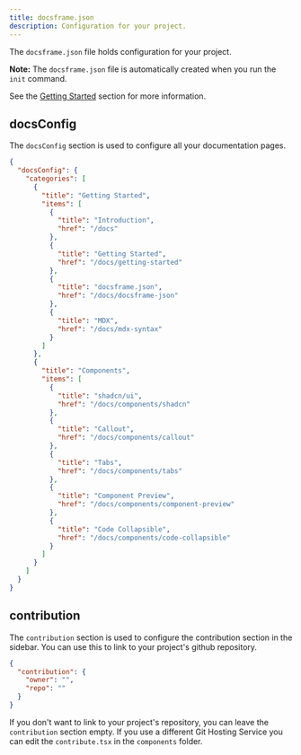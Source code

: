 ```yaml
---
title: docsframe.json
description: Configuration for your project.
---
```


The `docsframe.json` file holds configuration for your project.

<Callout className="mt-3">

**Note:** The `docsframe.json` file is automatically created when you run the `init` command.

</Callout>

See the [Getting Started](/docs/getting-started) section for more information.

## docsConfig

The `docsConfig` section is used to configure all your documentation pages.

```json
{
  "docsConfig": {
    "categories": [
      {
        "title": "Getting Started",
        "items": [
          {
            "title": "Introduction",
            "href": "/docs"
          },
          {
            "title": "Getting Started",
            "href": "/docs/getting-started"
          },
          {
            "title": "docsframe.json",
            "href": "/docs/docsframe-json"
          },
          {
            "title": "MDX",
            "href": "/docs/mdx-syntax"
          }
        ]
      },
      {
        "title": "Components",
        "items": [
          {
            "title": "shadcn/ui",
            "href": "/docs/components/shadcn"
          },
          {
            "title": "Callout",
            "href": "/docs/components/callout"
          },
          {
            "title": "Tabs",
            "href": "/docs/components/tabs"
          },
          {
            "title": "Component Preview",
            "href": "/docs/components/component-preview"
          },
          {
            "title": "Code Collapsible",
            "href": "/docs/components/code-collapsible"
          }
        ]
      }
    ]
  }
}

```

## contribution

The `contribution` section is used to configure the contribution section in the sidebar. You can use this to link to your project's github repository.

```json
{
  "contribution": {
    "owner": "",
    "repo": ""
  }
}
```

If you don't want to link to your project's repository, you can leave the `contribution` section empty. If you use a different Git Hosting Service you can edit the `contribute.tsx` in the `components` folder.